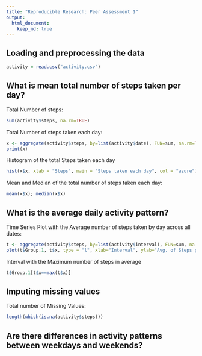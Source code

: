 ```yaml
---
title: "Reproducible Research: Peer Assessment 1"
output: 
  html_document:
    keep_md: true
---
```



## Loading and preprocessing the data
```r
activity = read.csv("activity.csv")
```

## What is mean total number of steps taken per day?
Total Number of steps:
```r
sum(activity$steps, na.rm=TRUE)
```

Total Number of steps taken each day:
```r
x <- aggregate(activity$steps, by=list(activity$date), FUN=sum, na.rm=TRUE)
print(x)
```

Histogram of the total Steps taken each day
```r
hist(x$x, xlab = "Steps", main = "Steps taken each day", col = "azure")
```

Mean  and Median of the total number of steps taken each day:
```r
mean(x$x); median(x$x)
```

## What is the average daily activity pattern?
Time Series Plot with the Average number of steps taken by day across all dates:
```r
t <- aggregate(activity$steps, by=list(activity$interval), FUN=sum, na.rm=TRUE)
plot(t$Group.1, t$x, type = "l", xlab="Interval", ylab="Avg. of Steps per Day")
```

Interval with the Maximum number of steps in average
```r
t$Group.1[t$x==max(t$x)]
```

## Imputing missing values
Total number of Missing Values:
```r
length(which(is.na(activity$steps)))
```




## Are there differences in activity patterns between weekdays and weekends?
